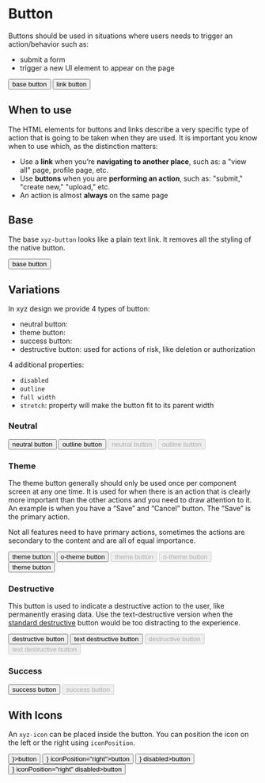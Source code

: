 

<Meta title="Button" component={Button} />

# Button

Buttons should be used in situations where users needs to trigger an action/behavior such as:

- submit a form
- trigger a new UI element to appear on the page

<Preview withToolbar>
  <Story name="button">
    <Button>base button</Button>
  </Story>
  <Story name="link button">
    <Button use="a">link button</Button>
  </Story>
</Preview>

## When to use

The HTML elements for buttons and links describe a very specific type of action that is going to be taken when they are used. It is important you know when to use which, as the distinction matters:

- Use a **link** when you’re **navigating to another place**, such as: a "view all" page, profile page, etc.
- Use **buttons** when you are **performing an action**, such as: "submit," "create new," "upload," etc.
- An action is almost **always** on the same page

## Base

The base `xyz-button` looks like a plain text link. It removes all the styling of the native button.

<Preview withToolbar>
  <Story name="base button">
    <Button>base button</Button>
  </Story>
</Preview>

## Variations

In xyz design we provide 4 types of button:

- neutral button:
- theme button:
- success button:
- destructive button: used for actions of risk, like deletion or authorization

4 additional properties:

- `disabled`
- `outline`
- `full width`
- `stretch`: property will make the button fit to its parent width

### Neutral

<Preview withToolbar>
  <Story name="neutral button">
    <Button isNeutral>neutral button</Button>
  </Story>
  <Story name="outline button">
    <Button isOutline>outline button</Button>
  </Story>
</Preview>

<Preview withToolbar>
  <Story name="disabled neutral button">
    <Button isNeutral disabled>neutral button</Button>
  </Story>
  <Story name="disabled outline button">
    <Button isOutline disabled>outline button</Button>
  </Story>
</Preview>

### Theme

The theme button generally should only be used once per component screen at any one time. It is used for when there is an action that is clearly more important than the other actions and you need to draw attention to it. An example is when you have a “Save” and “Cancel” button. The “Save” is the primary action.

Not all features need to have primary actions, sometimes the actions are secondary to the content and are all of equal importance.

<Preview withToolbar>
  <Story name="theme button">
    <Button isTheme>theme button</Button>
  </Story>
  <Story name="outline theme button">
    <Button isOutlineTheme>o-theme button</Button>
  </Story>
</Preview>

<Preview withToolbar>
  <Story name="disabled theme button">
    <Button isTheme disabled>theme button</Button>
  </Story>
  <Story name="disabled outline theme button">
    <Button isOutlineTheme disabled>o-theme button</Button>
  </Story>
</Preview>

<Preview withToolbar>
  <Story name="stretch theme button">
    <Button isTheme isStretch>theme button</Button>
  </Story>
</Preview>

### Destructive

This button is used to indicate a destructive action to the user, like permanently erasing data. Use the text-destructive version when the [standard destructive](#Destructive) button would be too distracting to the experience.

<Preview withToolbar>
  <Story name="destructive button">
    <Button isDestructive>destructive button</Button>
  </Story>
  <Story name="text destructive button">
    <Button isTextDestructive>text destructive button</Button>
  </Story>
</Preview>

<Preview withToolbar>
  <Story name="disabled destructive button">
    <Button isDestructive disabled>destructive button</Button>
  </Story>
  <Story name="disabled text destructive button">
    <Button isTextDestructive disabled>text destructive button</Button>
  </Story>
</Preview>

### Success

<Preview withToolbar>
  <Story name="success button">
    <Button isSuccess>success button</Button>
  </Story>
</Preview>

<Preview withToolbar>
  <Story name="disabled success button">
    <Button isSuccess disabled>success button</Button>
  </Story>
</Preview>

## With Icons

An `xyz-icon` can be placed inside the button. You can position the icon on the left or the right using `iconPosition`.

<Preview withToolbar>
  <Story name="button with left icon">
    <Button isOutline icon={<IconDownload />}>button</Button>
  </Story>
  <Story name="button with right icon">
    <Button isOutline icon={<IconDownload />} iconPosition="right">button</Button>
  </Story>
</Preview>

<Preview withToolbar>
  <Story name="disabled button with left icon">
    <Button isOutline icon={<IconDownload />} disabled>button</Button>
  </Story>
  <Story name="disabled button with right icon">
    <Button isOutline icon={<IconDownload />} iconPosition="right" disabled>button</Button>
  </Story>
</Preview>

<ArgsTable of={Button} />